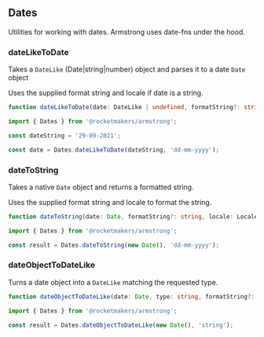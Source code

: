
<Meta title="Utilities/Dates" />

## Dates

Utilities for working with dates. Armstrong uses date-fns under the hood.

### dateLikeToDate

Takes a `DateLike` (Date|string|number) object and parses it to a date `Date` object

Uses the supplied format string and locale if date is a string.

```ts
function dateLikeToDate(date: DateLike | undefined, formatString?: string, locale: Locale = defaultLocale): Date | undefined;
```

```ts
import { Dates } from '@rocketmakers/armstrong';

const dateString = '29-09-2021';

const date = Dates.dateLikeToDate(dateString, 'dd-mm-yyyy');
```

### dateToString

Takes a native `Date` object and returns a formatted string.

Uses the supplied format string and locale to format the string.

```ts
function dateToString(date: Date, formatString?: string, locale: Locale = defaultLocale): string;
```

```ts
import { Dates } from '@rocketmakers/armstrong';

const result = Dates.dateToString(new Date(), 'dd-mm-yyyy');
```

### dateObjectToDateLike

Turns a date object into a `DateLike` matching the requested type.

```ts
function dateObjectToDateLike(date: Date, type: string, formatString?: string, locale: Dates.DateLocale = Dates.defaultLocale): Dates.DateLike;
```

```ts
import { Dates } from '@rocketmakers/armstrong';

const result = Dates.dateObjectToDateLike(new Date(), 'string');
```
